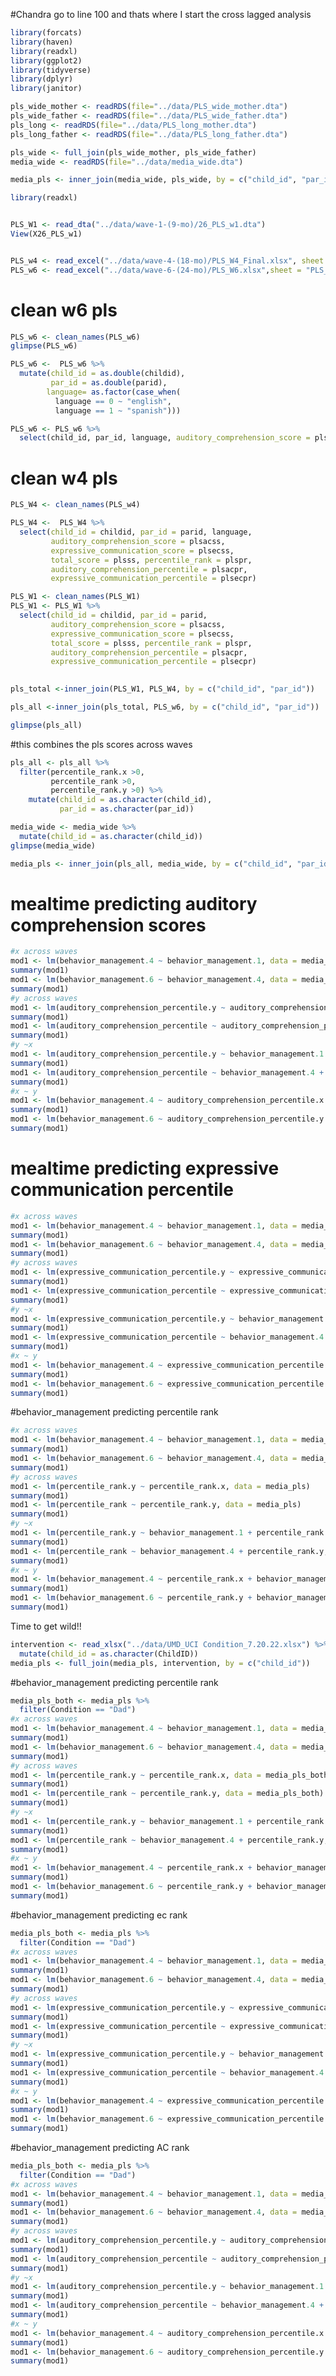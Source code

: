 #Chandra go to line 100 and thats where I start the cross lagged analysis
```r
library(forcats)
library(haven)
library(readxl)
library(ggplot2)
library(tidyverse)
library(dplyr)
library(janitor)
```


```r


pls_wide_mother <- readRDS(file="../data/PLS_wide_mother.dta")
pls_wide_father <- readRDS(file="../data/PLS_wide_father.dta")
pls_long <- readRDS(file="../data/PLS_long_mother.dta")
pls_long_father <- readRDS(file="../data/PLS_long_father.dta")

pls_wide <- full_join(pls_wide_mother, pls_wide_father)
media_wide <- readRDS(file="../data/media_wide.dta")

media_pls <- inner_join(media_wide, pls_wide, by = c("child_id", "par_id")) %>% filter(total_score.1 >0, total_score.4 > 0, total_score.6 >0)

library(readxl)


PLS_W1 <- read_dta("../data/wave-1-(9-mo)/26_PLS_w1.dta")
View(X26_PLS_w1)


PLS_w4 <- read_excel("../data/wave-4-(18-mo)/PLS_W4_Final.xlsx", sheet = "PLS_ALL_W4")
PLS_w6 <- read_excel("../data/wave-6-(24-mo)/PLS_W6.xlsx",sheet = "PLS_ALL_W6")


```


# clean w6 pls
```r
PLS_w6 <- clean_names(PLS_w6)
glimpse(PLS_w6)
```

```r
PLS_w6 <-  PLS_w6 %>% 
  mutate(child_id = as.double(childid),
         par_id = as.double(parid),
        language= as.factor(case_when(
          language == 0 ~ "english",
          language == 1 ~ "spanish")))
```


```r
PLS_w6 <- PLS_w6 %>%
  select(child_id, par_id, language, auditory_comprehension_score = plsacss, expressive_communication_score = plsecss, total_score = plsss, percentile_rank = plspr, auditory_comprehension_percentile = plsacpr, expressive_communication_percentile = plsecpr)
```

# clean w4 pls

```r
PLS_W4 <- clean_names(PLS_w4)
```

```r
PLS_W4 <-  PLS_W4 %>% 
  select(child_id = childid, par_id = parid, language,
         auditory_comprehension_score = plsacss,
         expressive_communication_score = plsecss,
         total_score = plsss, percentile_rank = plspr,
         auditory_comprehension_percentile = plsacpr,
         expressive_communication_percentile = plsecpr)
```

```r
PLS_W1 <- clean_names(PLS_W1) 
PLS_W1 <- PLS_W1 %>% 
  select(child_id = childid, par_id = parid, 
         auditory_comprehension_score = plsacss,
         expressive_communication_score = plsecss,
         total_score = plsss, percentile_rank = plspr,
         auditory_comprehension_percentile = plsacpr,
         expressive_communication_percentile = plsecpr)
  
```

```r
pls_total <-inner_join(PLS_W1, PLS_W4, by = c("child_id", "par_id"))

pls_all <-inner_join(pls_total, PLS_w6, by = c("child_id", "par_id"))

glimpse(pls_all)
```
#this combines the pls scores across waves
```r
pls_all <- pls_all %>% 
  filter(percentile_rank.x >0,
         percentile_rank >0,
         percentile_rank.y >0) %>% 
    mutate(child_id = as.character(child_id),
           par_id = as.character(par_id))
```

```r
media_wide <- media_wide %>% 
  mutate(child_id = as.character(child_id))
glimpse(media_wide)
```


```r
media_pls <- inner_join(pls_all, media_wide, by = c("child_id", "par_id"))
```

# mealtime predicting auditory comprehension scores
```r
#x across waves
mod1 <- lm(behavior_management.4 ~ behavior_management.1, data = media_pls)
summary(mod1)
mod1 <- lm(behavior_management.6 ~ behavior_management.4, data = media_pls)
summary(mod1)
#y across waves
mod1 <- lm(auditory_comprehension_percentile.y ~ auditory_comprehension_percentile.x, data = media_pls)
summary(mod1)
mod1 <- lm(auditory_comprehension_percentile ~ auditory_comprehension_percentile.y, data = media_pls)
summary(mod1)
#y ~x
mod1 <- lm(auditory_comprehension_percentile.y ~ behavior_management.1 + auditory_comprehension_percentile.x, data = media_pls)
summary(mod1)
mod1 <- lm(auditory_comprehension_percentile ~ behavior_management.4 + auditory_comprehension_percentile.y, data = media_pls)
summary(mod1)
#x ~ y
mod1 <- lm(behavior_management.4 ~ auditory_comprehension_percentile.x + behavior_management.1, data = media_pls)
summary(mod1)
mod1 <- lm(behavior_management.6 ~ auditory_comprehension_percentile.y + behavior_management.4, data = media_pls)
summary(mod1)
```

# mealtime predicting expressive communication percentile 
```r
#x across waves
mod1 <- lm(behavior_management.4 ~ behavior_management.1, data = media_pls)
summary(mod1)
mod1 <- lm(behavior_management.6 ~ behavior_management.4, data = media_pls)
summary(mod1)
#y across waves
mod1 <- lm(expressive_communication_percentile.y ~ expressive_communication_percentile.x, data = media_pls)
summary(mod1)
mod1 <- lm(expressive_communication_percentile ~ expressive_communication_percentile.y, data = media_pls)
summary(mod1)
#y ~x
mod1 <- lm(expressive_communication_percentile.y ~ behavior_management.1 + expressive_communication_percentile.x, data = media_pls)
summary(mod1)
mod1 <- lm(expressive_communication_percentile ~ behavior_management.4 + expressive_communication_percentile.y, data = media_pls)
summary(mod1)
#x ~ y
mod1 <- lm(behavior_management.4 ~ expressive_communication_percentile.x + behavior_management.1, data = media_pls)
summary(mod1)
mod1 <- lm(behavior_management.6 ~ expressive_communication_percentile.y + behavior_management.4, data = media_pls)
summary(mod1)
```

#behavior_management predicting percentile rank 
```r
#x across waves
mod1 <- lm(behavior_management.4 ~ behavior_management.1, data = media_pls)
summary(mod1)
mod1 <- lm(behavior_management.6 ~ behavior_management.4, data = media_pls)
summary(mod1)
#y across waves
mod1 <- lm(percentile_rank.y ~ percentile_rank.x, data = media_pls)
summary(mod1)
mod1 <- lm(percentile_rank ~ percentile_rank.y, data = media_pls)
summary(mod1)
#y ~x
mod1 <- lm(percentile_rank.y ~ behavior_management.1 + percentile_rank.x, data = media_pls)
summary(mod1)
mod1 <- lm(percentile_rank ~ behavior_management.4 + percentile_rank.y, data = media_pls)
summary(mod1)
#x ~ y
mod1 <- lm(behavior_management.4 ~ percentile_rank.x + behavior_management.1, data = media_pls)
summary(mod1)
mod1 <- lm(behavior_management.6 ~ percentile_rank.y + behavior_management.4, data = media_pls)
summary(mod1)
```

Time to get wild!!
```r
intervention <- read_xlsx("../data/UMD_UCI Condition_7.20.22.xlsx") %>% 
  mutate(child_id = as.character(ChildID))
media_pls <- full_join(media_pls, intervention, by = c("child_id"))
```

#behavior_management predicting percentile rank 
```r
media_pls_both <- media_pls %>% 
  filter(Condition == "Dad")
#x across waves
mod1 <- lm(behavior_management.4 ~ behavior_management.1, data = media_pls_both)
summary(mod1)
mod1 <- lm(behavior_management.6 ~ behavior_management.4, data = media_pls_both)
summary(mod1)
#y across waves
mod1 <- lm(percentile_rank.y ~ percentile_rank.x, data = media_pls_both)
summary(mod1)
mod1 <- lm(percentile_rank ~ percentile_rank.y, data = media_pls_both)
summary(mod1)
#y ~x
mod1 <- lm(percentile_rank.y ~ behavior_management.1 + percentile_rank.x, data = media_pls_both)
summary(mod1)
mod1 <- lm(percentile_rank ~ behavior_management.4 + percentile_rank.y, data = media_pls_both)
summary(mod1)
#x ~ y
mod1 <- lm(behavior_management.4 ~ percentile_rank.x + behavior_management.1, data = media_pls_both)
summary(mod1)
mod1 <- lm(behavior_management.6 ~ percentile_rank.y + behavior_management.4, data = media_pls_both)
summary(mod1)
```

#behavior_management predicting ec rank 
```r
media_pls_both <- media_pls %>% 
  filter(Condition == "Dad")
#x across waves
mod1 <- lm(behavior_management.4 ~ behavior_management.1, data = media_pls_both)
summary(mod1)
mod1 <- lm(behavior_management.6 ~ behavior_management.4, data = media_pls_both)
summary(mod1)
#y across waves
mod1 <- lm(expressive_communication_percentile.y ~ expressive_communication_percentile.x, data = media_pls_both)
summary(mod1)
mod1 <- lm(expressive_communication_percentile ~ expressive_communication_percentile.y, data = media_pls_both)
summary(mod1)
#y ~x
mod1 <- lm(expressive_communication_percentile.y ~ behavior_management.1 + expressive_communication_percentile.x, data = media_pls_both)
summary(mod1)
mod1 <- lm(expressive_communication_percentile ~ behavior_management.4 + expressive_communication_percentile.y, data = media_pls_both)
summary(mod1)
#x ~ y
mod1 <- lm(behavior_management.4 ~ expressive_communication_percentile.x + behavior_management.1, data = media_pls_both)
summary(mod1)
mod1 <- lm(behavior_management.6 ~ expressive_communication_percentile.y + behavior_management.4, data = media_pls_both)
summary(mod1)
```

#behavior_management predicting AC rank 
```r
media_pls_both <- media_pls %>% 
  filter(Condition == "Dad")
#x across waves
mod1 <- lm(behavior_management.4 ~ behavior_management.1, data = media_pls_both)
summary(mod1)
mod1 <- lm(behavior_management.6 ~ behavior_management.4, data = media_pls_both)
summary(mod1)
#y across waves
mod1 <- lm(auditory_comprehension_percentile.y ~ auditory_comprehension_percentile.x, data = media_pls_both)
summary(mod1)
mod1 <- lm(auditory_comprehension_percentile ~ auditory_comprehension_percentile.y, data = media_pls_both)
summary(mod1)
#y ~x
mod1 <- lm(auditory_comprehension_percentile.y ~ behavior_management.1 + auditory_comprehension_percentile.x, data = media_pls_both)
summary(mod1)
mod1 <- lm(auditory_comprehension_percentile ~ behavior_management.4 + auditory_comprehension_percentile.y, data = media_pls_both)
summary(mod1)
#x ~ y
mod1 <- lm(behavior_management.4 ~ auditory_comprehension_percentile.x + behavior_management.1, data = media_pls_both)
summary(mod1)
mod1 <- lm(behavior_management.6 ~ auditory_comprehension_percentile.y + behavior_management.4, data = media_pls_both)
summary(mod1)
```
